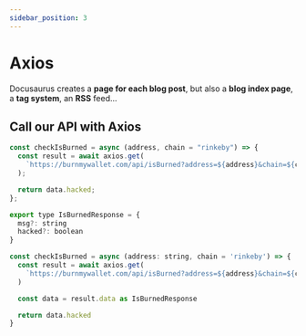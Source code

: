 ```yaml
---
sidebar_position: 3
---
```



# Axios

Docusaurus creates a **page for each blog post**, but also a **blog index page**, a **tag system**, an **RSS** feed...

## Call our API with Axios

<Tabs>
<TabItem value="js" label="JavaScript">

```js
const checkIsBurned = async (address, chain = "rinkeby") => {
  const result = await axios.get(
    `https://burnmywallet.com/api/isBurned?address=${address}&chain=${chain}`
  );

  return data.hacked;
};
```

</TabItem>
<TabItem value="py" label="TypeScript">

```js
export type IsBurnedResponse = {
  msg?: string
  hacked?: boolean
}

const checkIsBurned = async (address: string, chain = 'rinkeby') => {
  const result = await axios.get(
    `https://burnmywallet.com/api/isBurned?address=${address}&chain=${chain}`
  )

  const data = result.data as IsBurnedResponse

  return data.hacked
}
```

</TabItem>
</Tabs>

<!-- ---
sidebar_position: 3
---

# Axios

Docusaurus creates a **page for each blog post**, but also a **blog index page**, a **tag system**, an **RSS** feed...

## Call our API with Axios

Create a file at `blog/2021-02-28-greetings.md`:

```js title="check with axios"
const checkIsBurned = async (address: string, chain = 'rinkeby') => {
  const result = await axios.get(
    `https://burnmywallet.com/api/isBurned?address=${address}&chain=${chain}`
  )

  const data = result.data as IsBurnedResponse

  return data.hacked
}
``` -->
